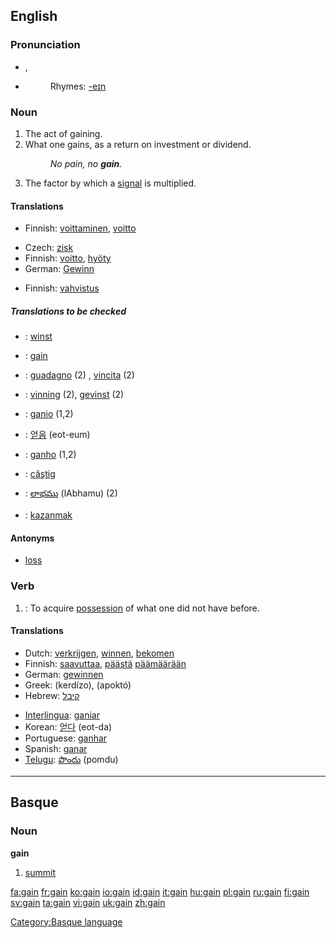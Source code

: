 ==English==

===Pronunciation===
*{{IPA|/geɪn/}}, {{SAMPA|/geIn/}}
*{{audio|en-us-gain.ogg|Audio (US)}}
*:Rhymes: [[Rhymes:English:-eɪn|-eɪn]]

===Noun===
{{en-noun}}

# The act of gaining.
# What one gains, as a return on investment or dividend.
#:''No pain, no '''gain'''.''
# {{electronics}} The factor by which a [[signal]] is multiplied.

====Translations====
{{trans-top|act of gaining}}
*Finnish: [[voittaminen]], [[voitto]]
{{trans-bottom}}

{{trans-top|what one gains (profit)}}
*Czech: [[zisk]] {{m}}
*Finnish: [[voitto]], [[hyöty]]
*German: [[Gewinn]] {{m}}
{{trans-mid}}
{{trans-bottom}}

{{trans-top|factor by which signal is multiplied}}
*Finnish: [[vahvistus]]
{{trans-bottom}}

=====Translations to be checked=====
{{checktrans-top}}
<!--added {{ttbc}}s here.-->
*{{ttbc|Dutch}}: [[winst]] {{f}}
*{{ttbc|French}}: [[gain]] {{m}}
*{{ttbc|Italian}}: [[guadagno]] (2) {{m}}, [[vincita]] {{f}} (2)
*{{ttbc|Norwegian}}: [[vinning]] {{m}} (2), [[gevinst]] {{m}} (2)
*{{ttbc|Interlingua}}: [[ganio]] (1,2)
*{{ttbc|Korean}}: [[얻음]] (eot-eum)
*{{ttbc|Portuguese}}: [[ganho]] {{m}} (1,2)
*{{ttbc|Romanian}}: [[câştig]] {{n}}
*{{ttbc|Telugu}}: [[లాభము]] (lAbhamu) (2)
*{{ttbc|Turkish}}: [[kazanmak]]
{{checktrans-bottom}}

====Antonyms====
*[[loss]]

===Verb===
{{en-verb}}

# {{transitive}}: To acquire [[possession]] of what one did not have before.

====Translations====
{{trans-top| [[Category:Missing-gloss]] }}
*Dutch: [[verkrijgen]], [[winnen]], [[bekomen]]
*Finnish: [[saavuttaa]], [[päästä]] [[päämäärä]]än
*German: [[gewinnen]]
*Greek: {{t|el|κερδίζω||}} (kerdízo), {{t|el|αποκτώ||}} (apoktó)
*Hebrew: [[קיבל]]
{{trans-mid}}
*[[Interlingua]]: [[ganiar]]
*Korean: [[얻다]] (eot-da)
*Portuguese: [[ganhar]]
*Spanish: [[ganar]]
*[[Telugu]]: [[పొందు]] (pomdu)
{{trans-bottom}}

----

==Basque==

===Noun===
'''gain'''

# [[summit]]

[[Category:Basque language]]

[[fa:gain]]
[[fr:gain]]
[[ko:gain]]
[[io:gain]]
[[id:gain]]
[[it:gain]]
[[hu:gain]]
[[pl:gain]]
[[ru:gain]]
[[fi:gain]]
[[sv:gain]]
[[ta:gain]]
[[vi:gain]]
[[uk:gain]]
[[zh:gain]]